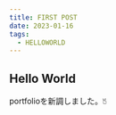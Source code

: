 ---
title: FIRST POST
date: 2023-01-16
tags:
  - HELLOWORLD
---

## Hello World

portfolioを新調しました。🖔